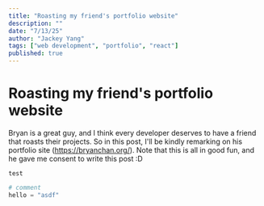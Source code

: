 ```yaml
---
title: "Roasting my friend's portfolio website"
description: ""
date: "7/13/25"
author: "Jackey Yang"
tags: ["web development", "portfolio", "react"]
published: true
---
```


# Roasting my friend's portfolio website

Bryan is a great guy, and I think every developer deserves to have a friend that roasts their projects. So in this post, I'll be kindly remarking on his portfolio site (<Outlink className="underline" href="https://bryanchan.org/">https://bryanchan.org/</Outlink>). Note that this is all in good fun, and he gave me consent to write this post :D

`test`

```python
# comment
hello = "asdf"
```
